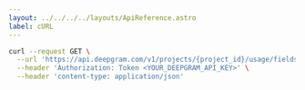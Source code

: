 ---
layout: ../../../../layouts/ApiReference.astro
label: cURL
---

```bash
curl --request GET \
  --url 'https://api.deepgram.com/v1/projects/{project_id}/usage/fields' \
  --header 'Authorization: Token <YOUR_DEEPGRAM_API_KEY>' \
  --header 'content-type: application/json'
```
